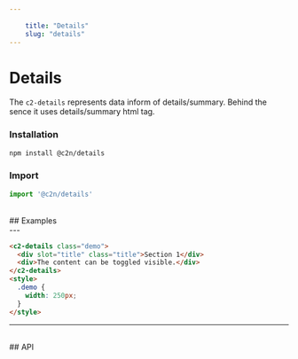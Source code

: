 ```yaml
---
    
    title: "Details"
    slug: "details"
---
```




# Details

The `c2-details` represents data inform of details/summary. Behind the sence it uses details/summary html tag.

### Installation

```bash tag=CodeBlock
npm install @c2n/details
```

### Import

```typescript tag=CodeBlock
import '@c2n/details'
```

<br />
## Examples
<br />
---

```html tag=MdxCodeBlock,compack=true,component=c2-details
<c2-details class="demo">
  <div slot="title" class="title">Section 1</div>
  <div>The content can be toggled visible.</div>
</c2-details>
<style>
  .demo {
    width: 250px;
  }
</style>
```

---

<br />
## API

<ApiTable componentTag="c2-details"></ApiTable>
